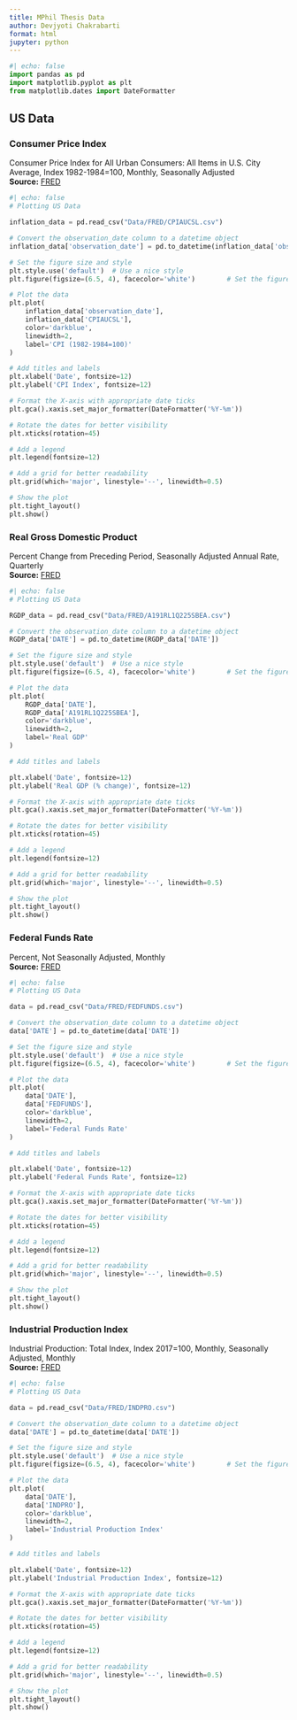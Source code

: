```yaml
---
title: MPhil Thesis Data
author: Devjyoti Chakrabarti 
format: html 
jupyter: python
---
```


```python
#| echo: false
import pandas as pd
import matplotlib.pyplot as plt
from matplotlib.dates import DateFormatter
```

## US Data 

### Consumer Price Index  
Consumer Price Index for All Urban Consumers: All Items in U.S. City Average, Index 1982-1984=100, Monthly, Seasonally Adjusted  
**Source:** [FRED](https://fred.stlouisfed.org/series/CPIAUCSL)

```python
#| echo: false
# Plotting US Data 

inflation_data = pd.read_csv("Data/FRED/CPIAUCSL.csv")

# Convert the observation_date column to a datetime object
inflation_data['observation_date'] = pd.to_datetime(inflation_data['observation_date'])

# Set the figure size and style
plt.style.use('default')  # Use a nice style
plt.figure(figsize=(6.5, 4), facecolor='white')        # Set the figure size

# Plot the data
plt.plot(
    inflation_data['observation_date'], 
    inflation_data['CPIAUCSL'], 
    color='darkblue', 
    linewidth=2, 
    label='CPI (1982-1984=100)'
)

# Add titles and labels
plt.xlabel('Date', fontsize=12)
plt.ylabel('CPI Index', fontsize=12)

# Format the X-axis with appropriate date ticks
plt.gca().xaxis.set_major_formatter(DateFormatter('%Y-%m'))

# Rotate the dates for better visibility
plt.xticks(rotation=45)

# Add a legend
plt.legend(fontsize=12)

# Add a grid for better readability
plt.grid(which='major', linestyle='--', linewidth=0.5)

# Show the plot
plt.tight_layout()
plt.show()

```

### Real Gross Domestic Product 
Percent Change from Preceding Period, Seasonally Adjusted Annual Rate, Quarterly <br>
**Source:** [FRED](https://fred.stlouisfed.org/series/A191RL1Q225SBEA) 

```python
#| echo: false
# Plotting US Data 

RGDP_data = pd.read_csv("Data/FRED/A191RL1Q225SBEA.csv")

# Convert the observation_date column to a datetime object
RGDP_data['DATE'] = pd.to_datetime(RGDP_data['DATE'])

# Set the figure size and style
plt.style.use('default')  # Use a nice style
plt.figure(figsize=(6.5, 4), facecolor='white')        # Set the figure size

# Plot the data
plt.plot(
    RGDP_data['DATE'], 
    RGDP_data['A191RL1Q225SBEA'], 
    color='darkblue', 
    linewidth=2, 
    label='Real GDP'
)

# Add titles and labels

plt.xlabel('Date', fontsize=12)
plt.ylabel('Real GDP (% change)', fontsize=12)

# Format the X-axis with appropriate date ticks
plt.gca().xaxis.set_major_formatter(DateFormatter('%Y-%m'))

# Rotate the dates for better visibility
plt.xticks(rotation=45)

# Add a legend
plt.legend(fontsize=12)

# Add a grid for better readability
plt.grid(which='major', linestyle='--', linewidth=0.5)

# Show the plot
plt.tight_layout()
plt.show()

```

### Federal Funds Rate
Percent, Not Seasonally Adjusted, Monthly <br>
**Source:** [FRED](https://fred.stlouisfed.org/series/FEDFUNDS) 

```python
#| echo: false
# Plotting US Data 

data = pd.read_csv("Data/FRED/FEDFUNDS.csv")

# Convert the observation_date column to a datetime object
data['DATE'] = pd.to_datetime(data['DATE'])

# Set the figure size and style
plt.style.use('default')  # Use a nice style
plt.figure(figsize=(6.5, 4), facecolor='white')        # Set the figure size

# Plot the data
plt.plot(
    data['DATE'], 
    data['FEDFUNDS'], 
    color='darkblue', 
    linewidth=2, 
    label='Federal Funds Rate'
)

# Add titles and labels

plt.xlabel('Date', fontsize=12)
plt.ylabel('Federal Funds Rate', fontsize=12)

# Format the X-axis with appropriate date ticks
plt.gca().xaxis.set_major_formatter(DateFormatter('%Y-%m'))

# Rotate the dates for better visibility
plt.xticks(rotation=45)

# Add a legend
plt.legend(fontsize=12)

# Add a grid for better readability
plt.grid(which='major', linestyle='--', linewidth=0.5)

# Show the plot
plt.tight_layout()
plt.show()

```

### Industrial Production Index 
Industrial Production: Total Index, Index 2017=100, Monthly, Seasonally Adjusted, Monthly <br>
**Source:** [FRED](https://fred.stlouisfed.org/series/INDPRO) 

```python
#| echo: false
# Plotting US Data 

data = pd.read_csv("Data/FRED/INDPRO.csv")

# Convert the observation_date column to a datetime object
data['DATE'] = pd.to_datetime(data['DATE'])

# Set the figure size and style
plt.style.use('default')  # Use a nice style
plt.figure(figsize=(6.5, 4), facecolor='white')        # Set the figure size

# Plot the data
plt.plot(
    data['DATE'], 
    data['INDPRO'], 
    color='darkblue', 
    linewidth=2, 
    label='Industrial Production Index'
)

# Add titles and labels

plt.xlabel('Date', fontsize=12)
plt.ylabel('Industrial Production Index', fontsize=12)

# Format the X-axis with appropriate date ticks
plt.gca().xaxis.set_major_formatter(DateFormatter('%Y-%m'))

# Rotate the dates for better visibility
plt.xticks(rotation=45)

# Add a legend
plt.legend(fontsize=12)

# Add a grid for better readability
plt.grid(which='major', linestyle='--', linewidth=0.5)

# Show the plot
plt.tight_layout()
plt.show()

```